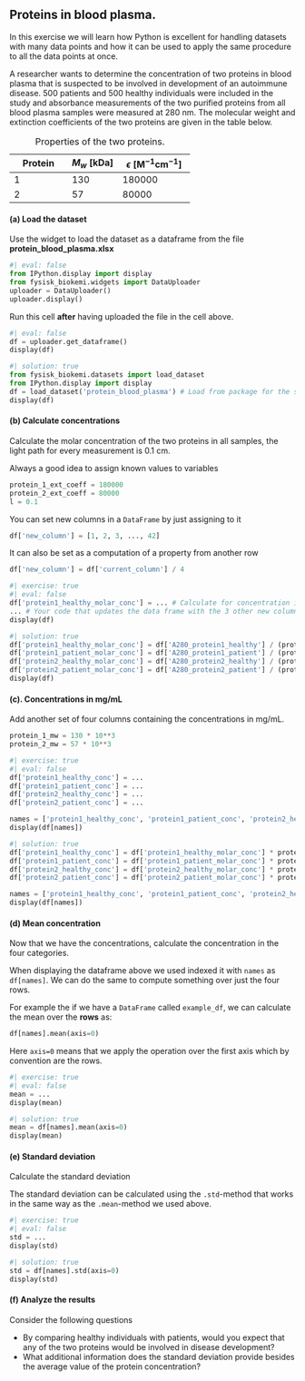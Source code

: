 ## Proteins in blood plasma.

In this exercise we will learn how Python is excellent for handling datasets with many data points and 
how it can be used to apply the same procedure to all the data points at once.

A researcher wants to determine the concentration of two proteins in blood plasma that is suspected to be involved in development of an autoimmune disease. 500 patients and 500 healthy individuals were included in the study and absorbance measurements of the two purified proteins from all blood plasma samples were measured at 280 nm. The molecular weight and extinction coefficients of the two proteins are given in the table below.

| Protein  | $M_w$ $[\text{kDa}]$    |  $\epsilon$ $[\text{M}^{-1}\text{cm}^{-1}]$ |
| -------- | ------- | ---------- |
| 1        | 130     | 180000     | 
| 2        | 57      | 80000      |

: Properties of the two proteins.

#### (a) Load the dataset

Use the widget to load the dataset as a dataframe from the file **protein_blood_plasma.xlsx**

```python
#| eval: false
from IPython.display import display 
from fysisk_biokemi.widgets import DataUploader
uploader = DataUploader()
uploader.display()
```
Run this cell **after** having uploaded the file in the cell above.
```python
#| eval: false
df = uploader.get_dataframe()
display(df)
```

```python
#| solution: true
from fysisk_biokemi.datasets import load_dataset
from IPython.display import display 
df = load_dataset('protein_blood_plasma') # Load from package for the solution so it doesn't require to interact.
display(df)
```

#### (b) Calculate concentrations

Calculate the molar concentration of the two proteins in all samples, the light path for 
every measurement is 0.1 cm.

Always a good idea to assign known values to variables
```python
protein_1_ext_coeff = 180000
protein_2_ext_coeff = 80000
l = 0.1
```

::: {.callout-tip}

You can set new columns in a `DataFrame` by just assigning to it 

```python
df['new_column'] = [1, 2, 3, ..., 42]
```

It can also be set as a computation of a property from another row

```python
df['new_column'] = df['current_column'] / 4
```

::: 

```python
#| exercise: true
#| eval: false
df['protein1_healthy_molar_conc'] = ... # Calculate for concentration in healthy for protein 1.
... # Your code that updates the data frame with the 3 other new columns.
display(df)
```

```python
#| solution: true
df['protein1_healthy_molar_conc'] = df['A280_protein1_healthy'] / (protein_1_ext_coeff * l)
df['protein1_patient_molar_conc'] = df['A280_protein1_patient'] / (protein_1_ext_coeff * l)
df['protein2_healthy_molar_conc'] = df['A280_protein2_healthy'] / (protein_2_ext_coeff * l)
df['protein2_patient_molar_conc'] = df['A280_protein2_patient'] / (protein_2_ext_coeff * l)
display(df)
```

#### (c). Concentrations in mg/mL

Add another set of four columns containing the concentrations in mg/mL.

```python
protein_1_mw = 130 * 10**3
protein_2_mw = 57 * 10**3
```

```python
#| exercise: true
#| eval: false
df['protein1_healthy_conc'] = ...
df['protein1_patient_conc'] = ...
df['protein2_healthy_conc'] = ...
df['protein2_patient_conc'] = ...

names = ['protein1_healthy_conc', 'protein1_patient_conc', 'protein2_healthy_conc', 'protein2_patient_conc']
display(df[names])
```

```python
#| solution: true
df['protein1_healthy_conc'] = df['protein1_healthy_molar_conc'] * protein_1_mw
df['protein1_patient_conc'] = df['protein1_patient_molar_conc'] * protein_1_mw
df['protein2_healthy_conc'] = df['protein2_healthy_molar_conc'] * protein_2_mw
df['protein2_patient_conc'] = df['protein2_patient_molar_conc'] * protein_2_mw

names = ['protein1_healthy_conc', 'protein1_patient_conc', 'protein2_healthy_conc', 'protein2_patient_conc']
display(df[names])
```

#### (d) Mean concentration

Now that we have the concentrations, calculate the concentration in the four categories. 

::: {.callout-tip}

When displaying the dataframe above we used indexed it with `names` as `df[names]`. 
We can do the same to compute something over just the four rows. 

For example the if we have a `DataFrame` called `example_df`, we can calculate the mean 
over the **rows** as: 

```python
df[names].mean(axis=0)
```

Here `axis=0` means that we apply the operation over the first axis which by convention are the rows. 

::: 

```python
#| exercise: true
#| eval: false
mean = ...
display(mean)
```

```python
#| solution: true
mean = df[names].mean(axis=0)
display(mean)
```

#### (e) Standard deviation

Calculate the standard deviation 

::: {.callout-tip}

The standard deviation can be calculated using the `.std`-method that works in the same way 
as the `.mean`-method we used above.

:::

```python
#| exercise: true
#| eval: false
std = ...
display(std)
```

```python
#| solution: true
std = df[names].std(axis=0)
display(std)
```

#### (f) Analyze the results 

Consider the following questions

- By comparing healthy individuals with patients, would you expect that any of the two proteins would be involved in disease development? 
- What additional information does the standard deviation provide besides the average value of the protein concentration?

